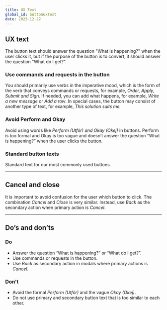 ```yaml
---
title: UX Text
global_id: buttonuxtext
date: 2023-12-22
---
```


## UX text

The button text should answer the question "What is happening?" when the user clicks it, but if the purpose of the button is to convert, it should answer the question "What do I get?".

### Use commands and requests in the button

You should primarily use verbs in the imperative mood, which is the form of the verb 
that conveys commands or requests, for example, *Order, Apply, Submit and Sign.* 
If needed, you can add what happens, for example, *Write a new message* or *Add a row*. 
In special cases, the button may consist of another type of text, for example, *This solution suits me.*

### Avoid Perform and Okay

Avoid using words like *Perform <SE>(Utför)</SE> and Okay <SE>(Okej)</SE>* in buttons. 
Perform is too formal and Okay is too vague and doesn’t answer the question “What is happening?” when the user clicks the button.

### Standard button texts

Standard text for our most commonly used buttons.

<Row>
<Col><FigmaSVG node="258-3237" caption="Next <SE>(Nästa)</SE>" /></Col>
<Col><FigmaSVG node="258-3242" caption="Back <SE>(Tillbaka)</SE>" /></Col>
<Col><FigmaSVG node="258-3247" caption="Cancel <SE>(Avbryt)</SE>" /></Col>
</Row>
<Row>
<Col><FigmaSVG node="258-3280" caption="Delete <SE>(Ta bort)</SE>" /></Col>
<Col><FigmaSVG node="258-3285" caption="Change <SE>(Ändra)</SE> – takes the user to edit mode." /></Col>
<Col><FigmaSVG node="258-3290" caption="Save <SE>(Spara)</SE>" /></Col>
</Row>
<Row>
<Col><FigmaSVG node="258-3908" caption="Close< SE>(Stäng)</> – closing a dialog, modal, slide-out etc." /></Col>
<Col><FigmaSVG node="258-3911" caption="Sign< SE>(Signera)</> – signing with BankID." /></Col>
<Col><FigmaSVG node="258-3913" caption="Identify yourself <SE>(Identifiera dig)</SE> – identifying with BankID." /></Col>
</Row>

<hr />


<Row>
<Col>

## Cancel and close

It is important to avoid confusion for the user which button to click. The combination *Cancel* and *Close* is very similar. Instead, use *Back* as the secondary action when primary action is *Cancel*.

</Col>

<Col>
    <FigmaSVG 
        node="259-4049" 
        caption="This is a good example of avoiding confusion for the customer." 
    />
</Col>

</Row>

<hr />

## Do’s and don’ts

<Row>
<Col>

### Do

- Answer the question “What is happening?” or “What do I get?”.
- Use commands or requests in the button.
- Use *Back* as secondary action in modals where primary actions is *Cancel*.

</Col>
<Col>

### Don’t

- Avoid the formal *Perform <SE>(Utför)</SE>* and the vague *Okay <SE>(Okej)</SE>*.
- Do not use primary and secondary button text that is too similar to each other.

</Col>
</Row>

<Row>
    <Col>
        <Do>
            <FigmaSVG node="258-3354" />
        </Do>
    </Col>
    <Col>
        <Dont>
            <FigmaSVG node="258-3385" />
        </Dont>
    </Col>
</Row>
